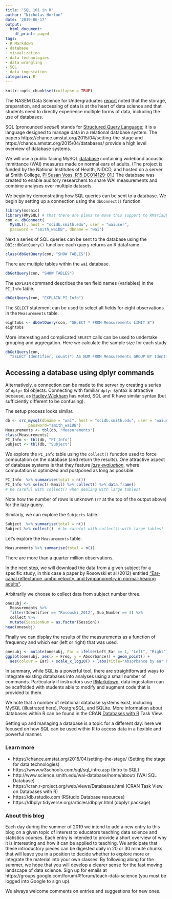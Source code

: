 ```yaml
---
title: "SQL 101 in R"
author: "Nicholas Horton"
date: '2019-06-17'
output:
  html_document:
    df_print: paged
tags:
- R Markdown
- database
- visualization
- data technologies
- data wrangling
- SQL
- data ingestation
categories: R
---
```


```r
knitr::opts_chunk$set(collapse = TRUE)
```

The NASEM Data Science for Undergraduates [report](https://teachdatascience.com/nasem) noted that the storage, preparation, and accessing of data is at the heart of data science and that students need to directly experience multiple forms of data, including the use of databases.  

SQL (pronounced *sequel*) stands for [Structured Query Language](https://en.wikipedia.org/wiki/SQL); it is a language designed to manage data in a relational database system.  The papers https://chance.amstat.org/2015/04/setting-the-stage and https://chance.amstat.org/2015/04/databases/ provide a high level overview of database systems.

We will use a public facing MySQL [database](http://www.science.smith.edu/wai-database/home/about) containing wideband acoustic immittance (WAI) measures made on normal ears of adults. (The project is funded by the National Institutes of Health, NIDCD, and hosted on a server at Smith College, [PI Susan Voss, R15 DC014129-01](https://projectreporter.nih.gov/project_info_description.cfm?aid=8769352&icde=44962011&ddparam=&ddvalue=&ddsub=&cr=46&csb=default&cs=ASC&pball=).) The database was created to enable auditory researchers to share WAI measurements and combine analyses over multiple datasets.

We begin by demonstrating how SQL queries can be sent to a database.  We begin by setting up a connection using the `dbConnect()` function.

```r
library(mosaic)
library(RMySQL) # that there are plans to move this support to RMariaDB 
con <- dbConnect(
  MySQL(), host = "scidb.smith.edu", user = "waiuser", 
  password = "smith_waiDB", dbname = "wai")
```

Next a series of SQL queries can be sent to the database using the `DBI::dbGetQuery()` function: each query returns an R dataframe.

```r
class(dbGetQuery(con, "SHOW TABLES"))
```

There are multiple tables within the `wai` database.

```r
dbGetQuery(con, "SHOW TABLES")
```

The `EXPLAIN` command describes the ten field names (variables) in the `PI_Info` table.

```r
dbGetQuery(con, "EXPLAIN PI_Info")
```

The `SELECT` statement can be used to select all fields for eight observations in the `Measurements` table.

```r
eightobs <- dbGetQuery(con, "SELECT * FROM Measurements LIMIT 8")
eightobs
```


More interesting and complicated `SELECT` calls can be used to undertake grouping and aggregation.  Here we calculate the sample size for each study

```r
dbGetQuery(con, 
  "SELECT Identifier, count(*) AS NUM FROM Measurements GROUP BY Identifier ORDER BY NUM")
```


## Accessing a database using dplyr commands

Alternatively, a connection can be made to the server by creating a series of `dplyr` tbl
objects. Connecting with familiar `dplyr` syntax is attractive because, as [Hadley Wickham](https://dbplyr.tidyverse.org/articles/dbplyr.html) has noted, SQL and R have similar syntax (but sufficiently different to be confusing).  

The setup process looks similar.

```r
db <- src_mysql(dbname = "wai", host = "scidb.smith.edu", user = "waiuser", 
          password="smith_waiDB")
Measurements <- tbl(db, "Measurements")
class(Measurements)
PI_Info <- tbl(db, "PI_Info")
Subject <- tbl(db, "Subject")
```

We  explore the `PI_Info` table using the `collect()` function used to force computation on the database (and return the results).  One attractive aspect of database systems is that they feature [*lazy evaluation*](https://en.wikipedia.org/wiki/Lazy_evaluation), where computation is optimized and postponed as long as possible.  

```r
PI_Info  %>% summarise(total = n())
PI_Info %>% select(-Email) %>% collect() %>% data.frame()   
# be careful with collect() when dealing with large tables!
```

Note how the number of rows is unknown (`??` at the top of the output above) for the lazy query.

Similarly, we can explore the `Subjects` table.
```r
Subject  %>% summarise(total = n())
Subject %>% collect()  # be careful with collect() with large tables!
```

Let's explore the `Measurements` table.
```r
Measurements %>% summarise(total = n())
```

There are more than a quarter million observations.  

In the next step, we will download the data from a given subject for a specific study, in this case a paper by Rosowski et al (2012) entitled ["Ear-canal reflectance, umbo velocity, and tympanometry in normal-hearing adults"](https://www.ncbi.nlm.nih.gov/pubmed/21857517).

Arbitrarily we choose to collect data from subject number three.

```r
onesubj <- 
  Measurements %>% 
  filter(Identifier == "Rosowski_2012", Sub_Number == 3) %>%
  collect %>%
  mutate(SessionNum = as.factor(Session))
head(onesubj)
```

Finally we can display the results of the measurements as a function of frequency and which ear (left or right) that was used.

```r
onesubj <- mutate(onesubj, Ear = ifelse(Left_Ear == 1, "Left", "Right"))
ggplot(onesubj, aes(x = Freq, y = Absorbance)) + geom_point() +
  aes(colour = Ear) + scale_x_log10() + labs(title="Absorbance by ear Rosowski subject 3")
```

In summary, while SQL is a powerful tool, there are straightforward ways to integrate existing databases into analyses using a small number of commands.  Particularly if instructors use [RMarkdown](https://teachdatascience.com/rmarkdown), data ingestation can be scaffolded with students able to modify and augment code that is provided to them.  

We note that a number of relational database systems exist, including MySQL (illustrated here), PostgreSQL, and SQLite.  More information about databases within R can be found in the CRAN [Databases with R](https://cran.r-project.org/web/views/Databases.html) Task View.

Setting up and managing a database is a topic for a different day: here we focused on how SQL can be used within R to access data in a flexible and powerful manner.  


### Learn more

- https://chance.amstat.org/2015/04/setting-the-stage/ (Setting the stage for data technologies)
- https://www.w3schools.com/sql/sql_intro.asp (Intro to SQL)
- http://www.science.smith.edu/wai-database/home/about/ (WAI SQL Database)
- https://cran.r-project.org/web/views/Databases.html (CRAN Task View on Databases with R)
- https://db.rstudio.com (RStudio Database resources)
- https://dbplyr.tidyverse.org/articles/dbplyr.html (dbplyr package)

### About this blog 

Each day during the summer of 2019 we intend to add a new entry to this blog on a given topic of interest to educators teaching data science and statistics courses. Each entry is intended to provide a short overview of why it is interesting and how it can be applied to teaching. We anticipate that these introductory pieces can be digested daily in 20 or 30 minute chunks that will leave you in a position to decide whether to explore more or integrate the material into your own classes. By following along for the summer, we hope that you will develop a clearer sense for the fast moving landscape of data science. Sign up for emails at https://groups.google.com/forum/#!forum/teach-data-science (you must be logged into Google to sign up).

We always welcome comments on entries and suggestions for new ones.

